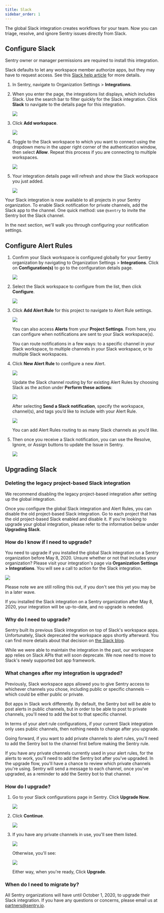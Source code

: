 ```yaml
---
title: Slack
sidebar_order: 1
---
```


The global Slack integration creates workflows for your team. Now you can triage, resolve, and ignore Sentry issues directly from Slack.

## Configure Slack

<Alert title="Note" title="info">
Sentry owner or manager permissions are required to install this integration.
</Alert>

Slack defaults to let any workspace member authorize apps, but they may have to request access. See this [Slack help article](https://get.slack.help/hc/en-us/articles/202035138-Add-an-app-to-your-workspace) for more details.

1. In Sentry, navigate to Organization Settings > **Integrations**.

1. When you enter the page, the integrations list displays, which includes Slack. Use the search bar to filter quickly for the Slack integration.
Click **Slack** to navigate to the details page for this integration.

    ![](slack-integration-directory.png)

1. Click **Add workspace**.

    ![](slack-overview-details-page.png)

1. Toggle to the Slack workspace to which you want to connect using the dropdown menu in the upper right corner of the authentication window, then select **Allow**. Repeat this process if you are connecting to multiple workspaces.

    ![](slack-allow-install.png)

1. Your integration details page will refresh and show the Slack workspace you just added.

    ![](slack-install-success.png)

Your Slack integration is now available to all projects in your Sentry organization. To enable Slack notification for private channels, add the Slack app to the channel. One quick method: use `@sentry` to invite the Sentry bot the Slack channel.

In the next section, we'll walk you through configuring your notification settings.

## Configure Alert Rules

1. Confirm your Slack workspace is configured globally for your Sentry organization by navigating to Organization Settings > **Integrations**. Click on **Configuration(s)** to go to the configuration details page.

    ![](slack-directory-installed.png)

1. Select the Slack workspace to configure from the list, then click **Configure**.

    ![](slack-install-success.png)

1. Click **Add Alert Rule** for this project to navigate to Alert Rule settings.

    ![](slack-project-configuration.png)

    You can also access **Alerts** from your **Project Settings**. From here, you can configure when notifications are sent to your Slack workspace(s).

    You can route notifications in a few ways: to a specific channel in your Slack workspace, to multiple channels in your Slack workspace, or to multiple Slack workspaces.

1. Click **New Alert Rule** to configure a new Alert.

    ![](slack-alert-rules.png)

    Update the Slack channel routing by for existing Alert Rules by choosing Slack as the action under **Perform these actions**:

    ![](slack-alert-rule-edit.png)

    After selecting **Send a Slack notification**, specify the workspace, channel(s), and tags you’d like to include with your Alert Rule.

    ![](slack-alert-rule-edit-channels.png)

    You can add Alert Rules routing to as many Slack channels as you’d like.

1. Then once you receive a Slack notification, you can use the Resolve, Ignore, or Assign buttons to update the Issue in Sentry.

    ![](slack-alert-message.png)

## Upgrading Slack

### Deleting the legacy project-based Slack integration

We recommend disabling the legacy project-based integration after setting up the global integration.

Once you configure the global Slack integration and Alert Rules, you can disable the old project-based Slack integration. Go to each project that has the old project-based Slack enabled and disable it. If you're looking to upgrade your global integration, please refer to the information below under **Upgrading Slack**.

### How do I know if I need to upgrade?

You need to upgrade if you installed the global Slack integration on a Sentry organization before May 8, 2020. Unsure whether or not that includes your organization? Please visit your integration's page via **Organization Settings > Integrations**. You will see a call to action for the Slack integration.

![](slack-migration-integration-directory.png)

Please note we are still rolling this out, if you don't see this yet you may be in a later wave.

If you installed the Slack integration on a Sentry organization after May 8, 2020, your integration will be up-to-date, and no upgrade is needed.

### Why do I need to upgrade?

Sentry built its previous Slack integration on top of Slack's workspace apps. Unfortunately, Slack deprecated the workspace apps shortly afterward. You can find more details about that decision on [the Slack blog](https://medium.com/slack-developer-blog/an-update-on-workspace-apps-aabc9e42a98b).

While we were able to maintain the integration in the past, our workspace app relies on Slack APIs that will soon deprecate. We now need to move to Slack's newly supported bot app framework.

### What changes after my integration is upgraded?

Previously, Slack workspace apps allowed you to give Sentry access to whichever channels you chose, including public or specific channels -- which could be either public or private.

Bot apps in Slack work differently. By default, the Sentry bot will be able to post alerts in public channels, but in order to be able to post to private channels, you'll need to add the bot to that specific channel.

In terms of your alert rule configurations, if your current Slack integration only uses public channels, then nothing needs to change after you upgrade.

Going forward, if you want to add private channels to alert rules, you'll need to add the Sentry bot to the channel first before making the Sentry rule.

If you have any private channels currently used in your alert rules, for the alerts to work, you'll need to add the Sentry bot after you've upgraded. In the upgrade flow, you'll have a chance to review which private channels you're using. Sentry will send a message to each channel, once you've upgraded, as a reminder to add the Sentry bot to that channel.

### How do I upgrade?

1. Go to your Slack configurations page in Sentry. Click **Upgrade Now**.

    ![](slack-migration-configurations.png)

2. Click **Continue**.

    ![](slack-migration-intro.png)

3. If you have any private channels in use, you'll see them listed.

    ![](slack-migration-private-channels.png)

    Otherwise, you'll see:

    ![](slack-migration-no-private-channels.png)

    Either way, when you're ready, Click **Upgrade**.

### When do I need to migrate by?

All Sentry organizations will have until October 1, 2020, to upgrade their Slack integration. If you have any questions or concerns, please email us at [partners@sentry.io](mailto:partners@sentry.io).
